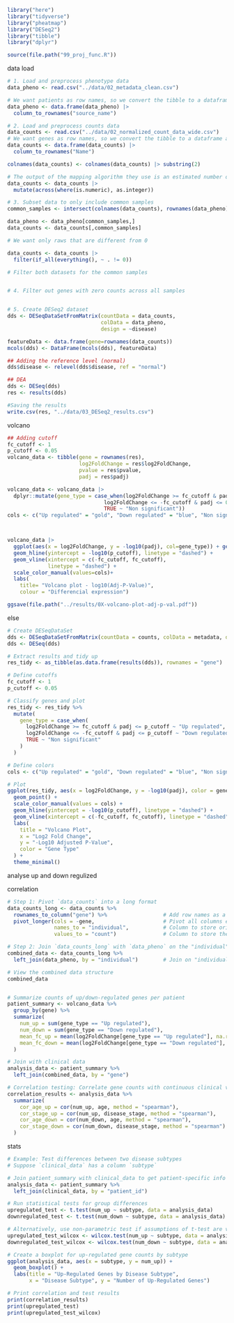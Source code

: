 ```r
library("here")
library("tidyverse")
library("pheatmap")
library("DESeq2")
library("tibble")
library("dplyr")

source(file.path("99_proj_func.R"))
```

data load

```r

# 1. Load and preprocess phenotype data
data_pheno <- read.csv("../data/02_metadata_clean.csv")

# We want patients as row names, so we convert the tibble to a dataframe and names the rows
data_pheno <- data.frame(data_pheno) |> 
  column_to_rownames("source_name")

# 2. Load and preprocess counts data
data_counts <- read.csv("../data/02_normalized_count_data_wide.csv")
# We want genes as row names, so we convert the tibble to a dataframe and names the rows
data_counts <- data.frame(data_counts) |>
  column_to_rownames("Name")

colnames(data_counts) <- colnames(data_counts) |> substring(2)

# The output of the mapping algorithm they use is an estimated number of reads mapped to each gene. It is a float while we need an integer. We will then convert it.
data_counts <- data_counts |> 
  mutate(across(where(is.numeric), as.integer))

# 3. Subset data to only include common samples
common_samples <- intersect(colnames(data_counts), rownames(data_pheno))

data_pheno <- data_pheno[common_samples,]
data_counts <- data_counts[,common_samples]

# We want only raws that are different from 0

data_counts <- data_counts |> 
  filter(if_all(everything(), ~ . != 0))

# Filter both datasets for the common samples


# 4. Filter out genes with zero counts across all samples


# 5. Create DESeq2 dataset
dds <- DESeqDataSetFromMatrix(countData = data_counts,
                              colData = data_pheno,
                              design = ~disease)

featureData <- data.frame(gene=rownames(data_counts))
mcols(dds) <- DataFrame(mcols(dds), featureData)

## Adding the reference level (normal)
dds$disease <- relevel(dds$disease, ref = "normal")

## DEA
dds <- DESeq(dds)
res <- results(dds)

#Saving the results
write.csv(res, "../data/03_DESeq2_results.csv")

```

volcano

```r
## Adding cutoff
fc_cutoff <- 1
p_cutoff <- 0.05
volcano_data <- tibble(gene = rownames(res),
                       log2FoldChange = res$log2FoldChange,
                       pvalue = res$pvalue,
                       padj = res$padj)

volcano_data <- volcano_data |> 
  dplyr::mutate(gene_type = case_when(log2FoldChange >= fc_cutoff & padj <= 0.05 ~ "Up regulated",
                               log2FoldChange <= -fc_cutoff & padj <= 0.05 ~ "Down regulated",
                               TRUE ~ "Non significant")) 
cols <- c("Up regulated" = "gold", "Down regulated" = "blue", "Non significant" = "darkgrey")



volcano_data |> 
  ggplot(aes(x = log2FoldChange, y = -log10(padj), col=gene_type)) + geom_point() +
  geom_hline(yintercept = -log10(p_cutoff), linetype = "dashed") + 
  geom_vline(xintercept = c(-fc_cutoff, fc_cutoff),
             linetype = "dashed") +
  scale_color_manual(values=cols)+
  labs(
    title= "Volcano plot - log10(Adj-P-Value)",
    colour = "Differencial expression")

ggsave(file.path("../results/0X-volcano-plot-adj-p-val.pdf"))
```

else

```r
# Create DESeqDataSet
dds <- DESeqDataSetFromMatrix(countData = counts, colData = metadata, design = ~ condition)
dds <- DESeq(dds)

# Extract results and tidy up
res_tidy <- as_tibble(as.data.frame(results(dds)), rownames = "gene")

# Define cutoffs
fc_cutoff <- 1
p_cutoff <- 0.05

# Classify genes and plot
res_tidy <- res_tidy %>%
  mutate(
    gene_type = case_when(
      log2FoldChange >= fc_cutoff & padj <= p_cutoff ~ "Up regulated",
      log2FoldChange <= -fc_cutoff & padj <= p_cutoff ~ "Down regulated",
      TRUE ~ "Non significant"
    )
  )

# Define colors
cols <- c("Up regulated" = "gold", "Down regulated" = "blue", "Non significant" = "darkgrey")

# Plot
ggplot(res_tidy, aes(x = log2FoldChange, y = -log10(padj), color = gene_type)) +
  geom_point() +
  scale_color_manual(values = cols) +
  geom_hline(yintercept = -log10(p_cutoff), linetype = "dashed") +
  geom_vline(xintercept = c(-fc_cutoff, fc_cutoff), linetype = "dashed") +
  labs(
    title = "Volcano Plot",
    x = "Log2 Fold Change",
    y = "-Log10 Adjusted P-Value",
    color = "Gene Type"
  ) +
  theme_minimal()

```

analyse up and down regulized

correlation

```r


# Step 1: Pivot `data_counts` into a long format
data_counts_long <- data_counts %>%
  rownames_to_column("gene") %>%                  # Add row names as a "gene" column
  pivot_longer(cols = -gene,                      # Pivot all columns except "gene"
               names_to = "individual",           # Column to store original column names (individuals)
               values_to = "count")               # Column to store the counts

# Step 2: Join `data_counts_long` with `data_pheno` on the "individual" column
combined_data <- data_counts_long %>%
  left_join(data_pheno, by = "individual")        # Join on "individual" column

# View the combined data structure
combined_data


# Summarize counts of up/down-regulated genes per patient
patient_summary <- volcano_data %>%
  group_by(gene) %>%
  summarize(
    num_up = sum(gene_type == "Up regulated"),
    num_down = sum(gene_type == "Down regulated"),
    mean_fc_up = mean(log2FoldChange[gene_type == "Up regulated"], na.rm = TRUE),
    mean_fc_down = mean(log2FoldChange[gene_type == "Down regulated"], na.rm = TRUE)
  )

# Join with clinical data
analysis_data <- patient_summary %>%
  left_join(combined_data, by = "gene")

# Correlation testing: Correlate gene counts with continuous clinical variables
correlation_results <- analysis_data %>%
  summarize(
    cor_age_up = cor(num_up, age, method = "spearman"),
    cor_stage_up = cor(num_up, disease_stage, method = "spearman"),
    cor_age_down = cor(num_down, age, method = "spearman"),
    cor_stage_down = cor(num_down, disease_stage, method = "spearman")
  )

```

stats

```r
# Example: Test differences between two disease subtypes
# Suppose `clinical_data` has a column `subtype`

# Join patient_summary with clinical_data to get patient-specific info
analysis_data <- patient_summary %>%
  left_join(clinical_data, by = "patient_id")

# Run statistical tests for group differences
upregulated_test <- t.test(num_up ~ subtype, data = analysis_data)
downregulated_test <- t.test(num_down ~ subtype, data = analysis_data)

# Alternatively, use non-parametric test if assumptions of t-test are violated
upregulated_test_wilcox <- wilcox.test(num_up ~ subtype, data = analysis_data)
downregulated_test_wilcox <- wilcox.test(num_down ~ subtype, data = analysis_data)

```

```r
# Create a boxplot for up-regulated gene counts by subtype
ggplot(analysis_data, aes(x = subtype, y = num_up)) +
  geom_boxplot() +
  labs(title = "Up-Regulated Genes by Disease Subtype",
       x = "Disease Subtype", y = "Number of Up-Regulated Genes")

# Print correlation and test results
print(correlation_results)
print(upregulated_test)
print(upregulated_test_wilcox)
```
